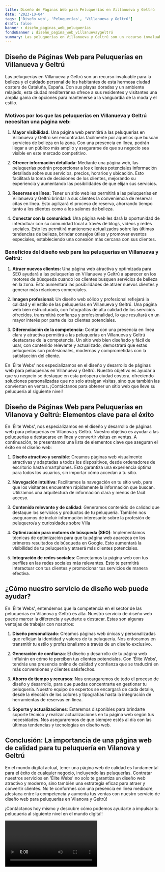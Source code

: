 ```yaml
---
title: Diseño de Páginas Web para Peluquerías en Villanueva y Geltrú
date: '2023-10-04'
tags: ['Diseño web', 'Peluquerías', 'Villanueva y Geltrú']
draft: false
banner : diseño_paginas_web_peluquerías
fondoBanner : diseño_pagina_web_villanuevaygeltrú
summary: Las peluquerías en Villanueva y Geltrú son un recurso invaluable para la belleza y el cuidado personal de los habitantes de esta hermosa ciudad costera de Cataluña, España. Con sus playas doradas y un ambiente relajado, esta ciudad mediterránea ofrece a sus residentes y visitantes una amplia gama de opciones para mantenerse a la vanguardia de la moda y el estilo.
---
```


## Diseño de Páginas Web para Peluquerías en Villanueva y Geltrú

Las peluquerías en Villanueva y Geltrú son un recurso invaluable para la belleza y el cuidado personal de los habitantes de esta hermosa ciudad costera de Cataluña, España. Con sus playas doradas y un ambiente relajado, esta ciudad mediterránea ofrece a sus residentes y visitantes una amplia gama de opciones para mantenerse a la vanguardia de la moda y el estilo.

### Motivos por los que las peluquerías en Villanueva y Geltrú necesitan una página web:

1. **Mayor visibilidad:** Una página web permitirá a las peluquerías en Villanueva y Geltrú ser encontradas fácilmente por aquellos que buscan servicios de belleza en la zona. Con una presencia en línea, podrán llegar a un público más amplio y asegurarse de que su negocio sea visible en este mercado competitivo.

2. **Ofrecer información detallada:** Mediante una página web, las peluquerías podrán proporcionar a los clientes potenciales información detallada sobre sus servicios, precios, horarios y ubicación. Esto facilitará la toma de decisiones de los clientes, mejorando su experiencia y aumentando las posibilidades de que elijan sus servicios.

3. **Reservas en línea:** Tener un sitio web les permitirá a las peluquerías en Villanueva y Geltrú brindar a sus clientes la conveniencia de reservar citas en línea. Esto agilizará el proceso de reserva, ahorrando tiempo tanto a los clientes como a los salones de belleza.

4. **Conectar con la comunidad:** Una página web les dará la oportunidad de interactuar con su comunidad local a través de blogs, videos y redes sociales. Esto les permitirá mantenerse actualizados sobre las últimas tendencias de belleza, brindar consejos útiles y promover eventos especiales, estableciendo una conexión más cercana con sus clientes.

### Beneficios del diseño web para las peluquerías en Villanueva y Geltrú:

1. **Atraer nuevos clientes:** Una página web atractiva y optimizada para SEO ayudará a las peluquerías en Villanueva y Geltrú a aparecer en los motores de búsqueda cuando los clientes busquen servicios de belleza en la zona. Esto aumentará las posibilidades de atraer nuevos clientes y generar más relaciones comerciales.

2. **Imagen profesional:** Un diseño web sólido y profesional reflejará la calidad y el estilo de las peluquerías en Villanueva y Geltrú. Una página web bien estructurada, con fotografías de alta calidad de los servicios ofrecidos, transmitirá confianza y profesionalidad, lo que resultará en un mayor interés por parte de los clientes potenciales.

3. **Diferenciación de la competencia:** Contar con una presencia en línea clara y atractiva permitirá a las peluquerías en Villanueva y Geltrú destacarse de la competencia. Un sitio web bien diseñado y fácil de usar, con contenido relevante y actualizado, demostrará que estas peluquerías son profesionales, modernas y comprometidas con la satisfacción del cliente.

En 'Élite Webs' nos especializamos en el diseño y desarrollo de páginas web para peluquerías en Villanueva y Geltrú. Nuestro objetivo es ayudar a que su negocio se destaque en esta próspera ciudad costera, ofreciendo soluciones personalizadas que no solo atraigan visitas, sino que también las conviertan en ventas. ¡Contáctanos para obtener un sitio web que lleve su peluquería al siguiente nivel!

<GifSeo />

<Cta />

## Diseño de Páginas Web para Peluquerías en Vilanova y Geltrú: Elementos clave para el éxito

En 'Élite Webs', nos especializamos en el diseño y desarrollo de páginas web para peluquerías en Vilanova y Geltrú. Nuestro objetivo es ayudar a las peluquerías a destacarse en línea y convertir visitas en ventas. A continuación, te presentamos una lista de elementos clave que aseguran el éxito en el diseño web:

1. **Diseño atractivo y sensible**: Creamos páginas web visualmente atractivas y adaptadas a todos los dispositivos, desde ordenadores de escritorio hasta smartphones. Esto garantiza una experiencia óptima para todos los usuarios, sin importar cómo accedan a tu sitio.

2. **Navegación intuitiva**: Facilitamos la navegación en tu sitio web, para que los visitantes encuentren rápidamente la información que buscan. Utilizamos una arquitectura de información clara y menús de fácil acceso.

3. **Contenido relevante y de calidad**: Generamos contenido de calidad que destaque los servicios y productos de tu peluquería. También nos aseguramos de incluir información interesante sobre la profesión de peluquero/a y curiosidades sobre Villa

4. **Optimización para motores de búsqueda (SEO)**: Implementamos técnicas de optimización para que tu página web aparezca en los primeros resultados de búsqueda en Google. Esto aumentará la visibilidad de tu peluquería y atraerá más clientes potenciales.

5. **Integración de redes sociales**: Conectamos tu página web con tus perfiles en las redes sociales más relevantes. Esto te permitirá interactuar con tus clientes y promocionar tus servicios de manera efectiva.

## ¿Cómo nuestro servicio de diseño web puede ayudar?

En 'Élite Webs', entendemos que la competencia en el sector de las peluquerías en Vilanova y Geltrú es alta. Nuestro servicio de diseño web puede marcar la diferencia y ayudarte a destacar. Estas son algunas ventajas de trabajar con nosotros:

1. **Diseño personalizado**: Creamos páginas web únicas y personalizadas que reflejan la identidad y valores de tu peluquería. Nos enfocamos en transmitir tu estilo y profesionalismo a través de un diseño exclusivo.

2. **Generación de confianza**: El diseño y desarrollo de tu página web influirán en cómo te perciben tus clientes potenciales. Con 'Élite Webs', tendrás una presencia online de calidad y confianza que se traducirá en más conversiones y clientes satisfechos.

3. **Ahorro de tiempo y recursos**: Nos encargaremos de todo el proceso de diseño y desarrollo, para que puedas concentrarte en gestionar tu peluquería. Nuestro equipo de expertos se encargará de cada detalle, desde la elección de los colores y tipografías hasta la integración de herramientas de reservas en línea.

4. **Soporte y actualizaciones**: Estaremos disponibles para brindarte soporte técnico y realizar actualizaciones en tu página web según tus necesidades. Nos aseguraremos de que siempre estés al día con las últimas tendencias y tecnologías en diseño web.

## Conclusión: La importancia de una página web de calidad para tu peluquería en Vilanova y Geltrú

En el mundo digital actual, tener una página web de calidad es fundamental para el éxito de cualquier negocio, incluyendo las peluquerías. Contratar nuestros servicios en 'Élite Webs' no solo te garantiza un diseño web atractivo y moderno, sino también una estrategia eficaz para atraer y convertir clientes. No te conformes con una presencia en línea mediocre, ¡destaca entre la competencia y aumenta tus ventas con nuestro servicio de diseño web para peluquerías en Vilanova y Geltrú!

¡Contáctanos hoy mismo y descubre cómo podemos ayudarte a impulsar tu peluquería al siguiente nivel en el mundo digital!

<Video />

<CtaBot job='Peluquerías' city='Villanueva y Geltrú'/>

<Gmaps query='Villanueva y Geltrú+españa+maps' />